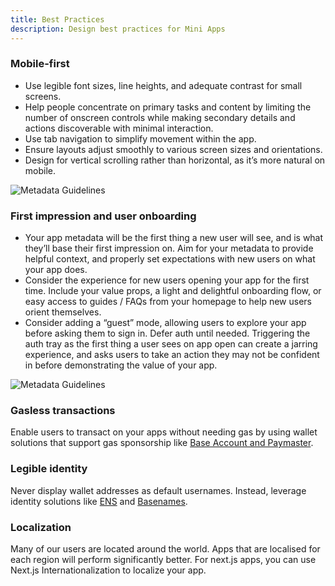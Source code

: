 ```yaml
---
title: Best Practices
description: Design best practices for Mini Apps
---
```


### Mobile-first
- Use legible font sizes, line heights, and adequate contrast for small screens.
- Help people concentrate on primary tasks and content by limiting the number of onscreen controls while making secondary details and actions discoverable with minimal interaction.
- Use tab navigation to simplify movement within the app.
- Ensure layouts adjust smoothly to various screen sizes and orientations.
- Design for vertical scrolling rather than horizontal, as it’s more natural on mobile.

![Metadata Guidelines](/images/minikit/mobile-first.png)

### First impression and user onboarding
- Your app metadata will be the first thing a new user will see, and is what they’ll base their first impression on. Aim for your metadata to provide helpful context, and properly set expectations with new users on what your app does.
- Consider the experience for new users opening your app for the first time. Include your value props, a light and delightful onboarding flow, or easy access to guides / FAQs from your homepage to help new users orient themselves.
- Consider adding a “guest” mode, allowing users to explore your app before asking them to sign in. Defer auth until needed. Triggering the auth tray as the first thing a user sees on app open can create a jarring experience, and asks users to take an action they may not be confident in before demonstrating the value of your app.

![Metadata Guidelines](/images/minikit/metadata-guidelines.png)

### Gasless transactions
Enable users to transact on your apps without needing gas by using wallet solutions that support gas sponsorship like [Base Account and Paymaster](/base-account/improve-ux/sponsor-gas/paymasters).

### Legible identity
Never display wallet addresses as default usernames. Instead, leverage identity solutions like [ENS](https://docs.ens.domains/web/quickstart/) and [Basenames](/base-account/basenames/basenames-onchainkit-tutorial).

### Localization
Many of our users are located around the world. Apps that are localised for each region will perform significantly better. For next.js apps, you can use Next.js Internationalization to localize your app.